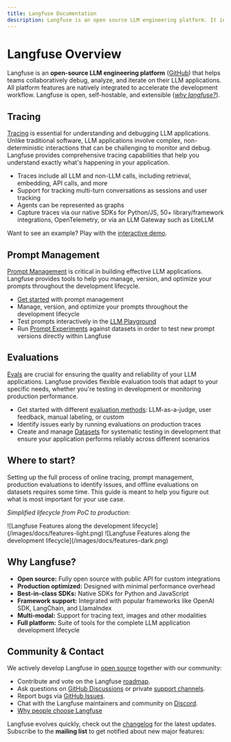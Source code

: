 ```yaml
---
title: Langfuse Documentation
description: Langfuse is an open source LLM engineering platform. It includes observability, analytics, and experimentation features.
---
```


# Langfuse Overview

Langfuse is an **open-source LLM engineering platform** ([GitHub](https://github.com/langfuse/langfuse)) that helps teams collaboratively debug, analyze, and iterate on their LLM applications. All platform features are natively integrated to accelerate the development workflow. Langfuse is open, self-hostable, and extensible ([_why langfuse?_](/why)).


<FeatureOverview />

## Tracing

[Tracing](/docs/tracing) is essential for understanding and debugging LLM applications. Unlike traditional software, LLM applications involve complex, non-deterministic interactions that can be challenging to monitor and debug. Langfuse provides comprehensive tracing capabilities that help you understand exactly what's happening in your application.

- Traces include all LLM and non-LLM calls, including retrieval, embedding, API calls, and more
- Support for tracking multi-turn conversations as sessions and user tracking
- Agents can be represented as graphs
- Capture traces via our native SDKs for Python/JS, 50+ library/framework integrations, OpenTelemetry, or via an LLM Gateway such as LiteLLM

Want to see an example? Play with the [interactive demo](/docs/demo).


<div className="h-6" />
<TracingOverview />

## Prompt Management

[Prompt Management](/docs/prompt-management) is critical in building effective LLM applications. Langfuse provides tools to help you manage, version, and optimize your prompts throughout the development lifecycle.

- [Get started](/docs/prompts/get-started) with prompt management
- Manage, version, and optimize your prompts throughout the development lifecycle
- Test prompts interactively in the [LLM Playground](/docs/playground)
- Run [Prompt Experiments](/docs/datasets/prompt-experiments) against datasets in order to test new prompt versions directly within Langfuse


<div className="h-6" />
<PromptOverview />

## Evaluations

[Evals](/docs/evaluation) are crucial for ensuring the quality and reliability of your LLM applications. Langfuse provides flexible evaluation tools that adapt to your specific needs, whether you're testing in development or monitoring production performance.

- Get started with different [evaluation methods](/docs/scores/overview): LLM-as-a-judge, user feedback, manual labeling, or custom
- Identify issues early by running evaluations on production traces
- Create and manage [Datasets](/docs/datasets) for systematic testing in development that ensure your application performs reliably across different scenarios


<div className="h-6" />
<EvaluationOverview />

## Where to start?

Setting up the full process of online tracing, prompt management, production evaluations to identify issues, and offline evaluations on datasets requires some time. This guide is meant to help you figure out what is most important for your use case.

_Simplified lifecycle from PoC to production:_

<Frame
  transparent
  fullWidth
  className="mt-2 pt-4 rounded ring-primary/20 ring-1 dark:hidden"
>
  ![Langfuse Features along the development
  lifecycle](/images/docs/features-light.png)
</Frame>
<Frame
  transparent
  fullWidth
  className="mt-2 pt-4 rounded ring-primary/20 ring-1 hidden dark:block"
>
  ![Langfuse Features along the development
  lifecycle](/images/docs/features-dark.png)
</Frame>

## Why Langfuse?

- **Open source:** Fully open source with public API for custom integrations
- **Production optimized:** Designed with minimal performance overhead
- **Best-in-class SDKs:** Native SDKs for Python and JavaScript
- **Framework support:** Integrated with popular frameworks like OpenAI SDK, LangChain, and LlamaIndex
- **Multi-modal:** Support for tracing text, images and other modalities
- **Full platform:** Suite of tools for the complete LLM application development lifecycle

## Community & Contact

We actively develop Langfuse in [open source](/open-source) together with our community:

- Contribute and vote on the Langfuse [roadmap](/docs/roadmap).
- Ask questions on [GitHub Discussions](/gh-support) or private [support channels](/support).
- Report bugs via [GitHub Issues](/issue).
- Chat with the Langfuse maintainers and community on [Discord](/discord).
- [Why people choose Langfuse](/why)

Langfuse evolves quickly, check out the [changelog](/changelog) for the latest updates. Subscribe to the **mailing list** to get notified about new major features:


<ProductUpdateSignup source="langfuse.com/docs" className="mt-4" />
